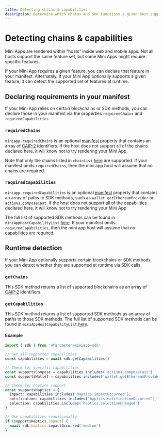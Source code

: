 ```yaml
---
title: Detecting chains & capabilities
description: Determine which chains and SDK functions a given host supports
---
```


# Detecting chains & capabilities

Mini Apps are rendered within "hosts" inside web and mobile apps. Not all hosts support the same feature set, but some Mini Apps might require specific features.

If your Mini App requires a given feature, you can declare that feature in your manifest. Alternately, if your Mini App optionally supports a given feature, it can detect the supported set of features at runtime.

## Declaring requirements in your manifest

If your Mini App relies on certain blockchains or SDK methods, you can declare those in your manifest via the properties `requiredChains` and `requiredCapabilities`.

### `requiredChains`

`miniapp.requiredChains` is an optional [manifest](/docs/guides/publishing#host-a-manifest-file) property that contains an array of [CAIP-2](https://github.com/ChainAgnostic/CAIPs/blob/main/CAIPs/caip-2.md) identifiers. If the host does not support all of the chains declared here, it will know not to try rendering your Mini App.

Note that only the chains listed in `chainList` [here](https://github.com/farcasterxyz/miniapps/blob/main/packages/miniapp-core/src/schemas/manifest.ts) are supported. If your manifest omits `requiredChains`, then the mini app host will assume that no chains are required.

### `requiredCapabilities`

`miniapp.requiredCapabilities` is an optional [manifest](/docs/guides/publishing#host-a-manifest-file) property that contains an array of paths to SDK methods, such as `wallet.getEthereumProvider` or `actions.composeCast`. If the host does not support all of the capabilities declared here, it will know not to try rendering your Mini App.

The full list of supported SDK methods can be found in `miniAppHostCapabilityList` [here](https://github.com/farcasterxyz/miniapps/blob/main/packages/miniapp-core/src/types.ts). If your manifest omits `requiredCapabilities`, then the mini app host will assume that no capabilities are required.

## Runtime detection

If your Mini App optionally supports certain blockchains or SDK methods, you can detect whether they are supported at runtime via SDK calls.

### `getChains`

This SDK method returns a list of supported blockchains as an array of [CAIP-2](https://github.com/ChainAgnostic/CAIPs/blob/main/CAIPs/caip-2.md) identifiers.

### `getCapabilities`

This SDK method returns a list of supported SDK methods as an array of paths to those SDK methods. The full list of supported SDK methods can be found in `miniAppHostCapabilityList` [here](https://github.com/farcasterxyz/miniapps/blob/main/packages/miniapp-core/src/types.ts).

#### Example

```ts twoslash
import { sdk } from '@farcaster/miniapp-sdk'

// Get all supported capabilities
const capabilities = await sdk.getCapabilities()

// Check for specific capabilities
const supportsCompose = capabilities.includes('actions.composeCast')
const supportsWallet = capabilities.includes('wallet.getEthereumProvider')

// Check for haptics support
const supportsHaptics = {
  impact: capabilities.includes('haptics.impactOccurred'),
  notification: capabilities.includes('haptics.notificationOccurred'),
  selection: capabilities.includes('haptics.selectionChanged')
}

// Use capabilities conditionally
if (supportsHaptics.impact) {
  await sdk.haptics.impactOccurred('medium')
}
```
